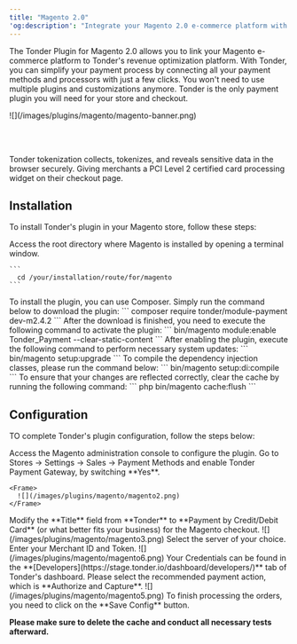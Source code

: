 ```yaml
---
title: "Magento 2.0"
'og:description': "Integrate your Magento 2.0 e-commerce platform with Tonder's revenue optimization platform. Simplify your payment process with a comprehensive plugin."
---
```


The Tonder Plugin for Magento 2.0 allows you to link your Magento e-commerce platform to Tonder's revenue optimization platform. With Tonder, you can simplify your payment process by connecting all your payment methods and processors with just a few clicks. You won't need to use multiple plugins and customizations anymore. Tonder is the only payment plugin you will need for your store and checkout.

<Frame>
  ![](/images/plugins/magento/magento-banner.png)
</Frame>

<br></br>

<Info>Tonder tokenization collects, tokenizes, and reveals sensitive data in the browser securely. Giving merchants a PCI Level 2 certified card processing widget on their checkout page.</Info>

## Installation

To install Tonder's plugin in your Magento store, follow these steps:

<Steps>
  <Step title="Terminal Access">
    Access the root directory where Magento is installed by opening a terminal window.

    ```
      cd /your/installation/route/for/magento
    ```
  </Step>
  <Step title="Plugin Download">
    To install the plugin, you can use Composer. Simply run the command below to download the plugin:
    ```
      composer require tonder/module-payment dev-m2.4.2
    ```
  </Step>
  <Step title="Enable the Plugin">
    After the download is finished, you need to execute the following command to activate the plugin:
    ```
      bin/magento module:enable Tonder_Payment --clear-static-content
    ```
  </Step>
  <Step title="System Update">
    After enabling the plugin, execute the following command to perform necessary system updates:
    ```
      bin/magento setup:upgrade
    ```
  </Step>
  <Step title="Compile the dependency injection">
    To compile the dependency injection classes, please run the command below:
    ```
      bin/magento setup:di:compile
    ```
  </Step>
  <Step title="Cleaning the Cache">
    To ensure that your changes are reflected correctly, clear the cache by running the following command:
    ```
      php bin/magento cache:flush
    ```
  </Step>
</Steps>

## Configuration

TO complete Tonder's plugin configuration, follow the steps below:

<Steps>
  <Step title="Administration console">
    Access the Magento administration console to configure the plugin.
  </Step>
  <Step title="Tonder Payment Gateway">
    Go to Stores -> Settings -> Sales -> Payment Methods and enable Tonder Payment Gateway, by switching **Yes**.

    <Frame>
      ![](/images/plugins/magento/magento2.png)
    </Frame>
  </Step>
  <Step title="Change the Title">
    Modify the **Title** field from **Tonder** to **Payment by Credit/Debit Card** (or what better fits your business) for the Magento checkout.
    <Frame>
      ![](/images/plugins/magento/magento3.png)
    </Frame>
  </Step>
  <Step title="Choose a server">
    Select the server of your choice.
  </Step>
  <Step title="Add your Credentials">
    Enter your Merchant ID and Token.
    <Frame>
      ![](/images/plugins/magento/magento6.png)
    </Frame>
    <Note>Your Credentials can be found in the **[Developers](https://stage.tonder.io/dashboard/developers/)** tab of Tonder's dashboard.</Note>
  </Step>
  <Step title="Payment Action">
    Please select the recommended payment action, which is **Authorize and Capture**.
    <Frame>
      ![](/images/plugins/magento/magento5.png)
    </Frame>
  </Step>
  <Step title="Save your changes">
    To finish processing the orders, you need to click on the **Save Config** button.
  </Step>
</Steps>

<Tip>**Please make sure to delete the cache and conduct all necessary tests afterward.**</Tip>